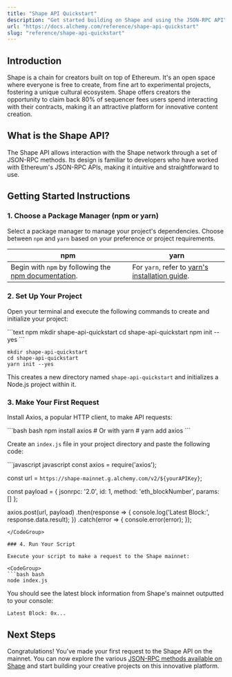 ```yaml
---
title: "Shape API Quickstart"
description: "Get started building on Shape and using the JSON-RPC API"
url: "https://docs.alchemy.com/reference/shape-api-quickstart"
slug: "reference/shape-api-quickstart"
---
```



## Introduction

Shape is a chain for creators built on top of Ethereum. It's an open space where everyone is free to create, from fine art to experimental projects, fostering a unique cultural ecosystem. Shape offers creators the opportunity to claim back 80% of sequencer fees users spend interacting with their contracts, making it an attractive platform for innovative content creation.

## What is the Shape API?

The Shape API allows interaction with the Shape network through a set of JSON-RPC methods. Its design is familiar to developers who have worked with Ethereum's JSON-RPC APIs, making it intuitive and straightforward to use.

## Getting Started Instructions

### 1. Choose a Package Manager (npm or yarn)

Select a package manager to manage your project's dependencies. Choose between `npm` and `yarn` based on your preference or project requirements.

| npm                                                                                                                       | yarn                                                                                                |
| ------------------------------------------------------------------------------------------------------------------------- | --------------------------------------------------------------------------------------------------- |
| Begin with `npm` by following the [npm documentation](https://docs.npmjs.com/downloading-and-installing-node-js-and-npm). | For `yarn`, refer to [yarn's installation guide](https://classic.yarnpkg.com/lang/en/docs/install). |

### 2. Set Up Your Project

Open your terminal and execute the following commands to create and initialize your project:

<CodeGroup>
  ```text npm
  mkdir shape-api-quickstart
  cd shape-api-quickstart
  npm init --yes
  ```

  ```text yarn
  mkdir shape-api-quickstart
  cd shape-api-quickstart
  yarn init --yes
  ```
</CodeGroup>

This creates a new directory named `shape-api-quickstart` and initializes a Node.js project within it.

### 3. Make Your First Request

Install Axios, a popular HTTP client, to make API requests:

<CodeGroup>
  ```bash bash
  npm install axios
  # Or with yarn
  # yarn add axios
  ```
</CodeGroup>

Create an `index.js` file in your project directory and paste the following code:

<CodeGroup>
  ```javascript javascript
  const axios = require('axios');

  const url = `https://shape-mainnet.g.alchemy.com/v2/${yourAPIKey}`;

  const payload = {
    jsonrpc: '2.0',
    id: 1,
    method: 'eth_blockNumber',
    params: []
  };

  axios.post(url, payload)
    .then(response => {
      console.log('Latest Block:', response.data.result);
    })
    .catch(error => {
      console.error(error);
    });
  ```
</CodeGroup>

### 4. Run Your Script

Execute your script to make a request to the Shape mainnet:

<CodeGroup>
  ```bash bash
  node index.js
  ```
</CodeGroup>

You should see the latest block information from Shape's mainnet outputted to your console:

```
Latest Block: 0x...
```

## Next Steps

Congratulations! You've made your first request to the Shape API on the mainnet. You can now explore the various [JSON-RPC methods available on Shape](/reference/shape-api-endpoints) and start building your creative projects on this innovative platform.
